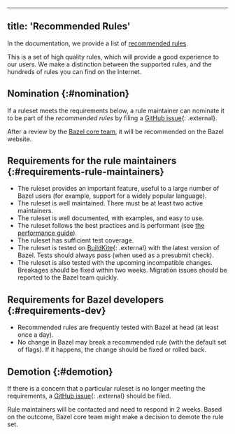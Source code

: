 
---
title: 'Recommended Rules'
---



In the documentation, we provide a list of
[recommended rules](/rules).

This is a set of high quality rules, which will provide a good experience to our
users. We make a distinction between the supported rules, and the hundreds of
rules you can find on the Internet.

## Nomination {:#nomination}

If a ruleset meets the requirements below, a rule maintainer can nominate it
to be part of the _recommended rules_ by filing a
[GitHub issue](https://github.com/bazelbuild/bazel/){: .external}.

After a review by the [Bazel core team](/contribute/policy), it
will be recommended on the Bazel website.

## Requirements for the rule maintainers {:#requirements-rule-maintainers}

*   The ruleset provides an important feature, useful to a large number of Bazel
    users (for example, support for a widely popular language).
*   The ruleset is well maintained. There must be at least two active maintainers.
*   The ruleset is well documented, with examples, and easy to use.
*   The ruleset follows the best practices and is performant (see
    [the performance guide](/rules/performance)).
*   The ruleset has sufficient test coverage.
*   The ruleset is tested on
    [BuildKite](https://github.com/bazelbuild/continuous-integration/blob/master/buildkite/README.md){: .external}
    with the latest version of Bazel. Tests should always pass (when used as a
    presubmit check).
*   The ruleset is also tested with the upcoming incompatible changes. Breakages
    should be fixed within two weeks. Migration issues should be reported to the
    Bazel team quickly.

## Requirements for Bazel developers {:#requirements-dev}

*   Recommended rules are frequently tested with Bazel at head (at least once a
    day).
*   No change in Bazel may break a recommended rule (with the default set of
    flags). If it happens, the change should be fixed or rolled back.

## Demotion {:#demotion}

If there is a concern that a particular ruleset is no longer meeting the
requirements, a [GitHub issue](https://github.com/bazelbuild/bazel/){: .external} should be
filed.

Rule maintainers will be contacted and need to respond in 2 weeks. Based on the
outcome, Bazel core team might make a decision to demote the rule set.
